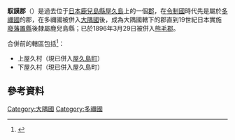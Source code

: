 {{日本郡 (廢除)|
| 郡         = 馭謨郡
| 日文原名   = 馭謨郡
| 平假名     = ごむぐん
| 羅馬字拼音 = Gomu-gun
| 地圖       =
| 廢除時間   = 1896年3月29日
| 廢除理由   = 併入
| 廢除時處置 = '''馭謨郡''' → [[熊毛郡_(鹿兒島縣)|熊毛郡]]
| 現在郡     = 
| 都道府縣   = 鹿兒島縣
| 編號       = 
| 町         = 
| 村         = 2
| 註記       = 
|}}

'''馭謨郡'''（{{jpn|j=馭謨郡|hg=ごむぐん|rm=Gomu gun|f=y}}）是過去位于[[日本|日本]][[鹿兒島縣|鹿兒島縣]][[屋久島|屋久島]]上的一個[[郡|郡]]，在[[令制國|令制國]]時代先是屬於[[多禰國|多禰國]]的郡，在多禰國被併入[[大隅國|大隅國]]後，成為大隅國轄下的郡直到19世紀日本實施[[廢藩置縣|廢藩置縣]]後隸屬鹿兒島縣；已於1896年3月29日被併入[[熊毛郡_(鹿兒島縣)|熊毛郡]]。

合併前的轄區包括<ref>{{Cite web| url=http://divisions.jp/area/autonomy/autonomy-46000/46000(autonomy)/46500a(autonomy).htm| title=鹿児島県馭謨郡　自治体成立時| work=行政区画変遷一覧表| language=ja| accessdate=2020-08-28}}</ref>：
* 上屋久村（現已併入[[屋久島町|屋久島町]]）
* 下屋久村（現已併入屋久島町）

==參考資料==
{{Reflist}}

{{多禰國的郡}}
{{大隅國的郡}}

[[Category:大隅國|Category:大隅國]]
[[Category:多禰國|Category:多禰國]]